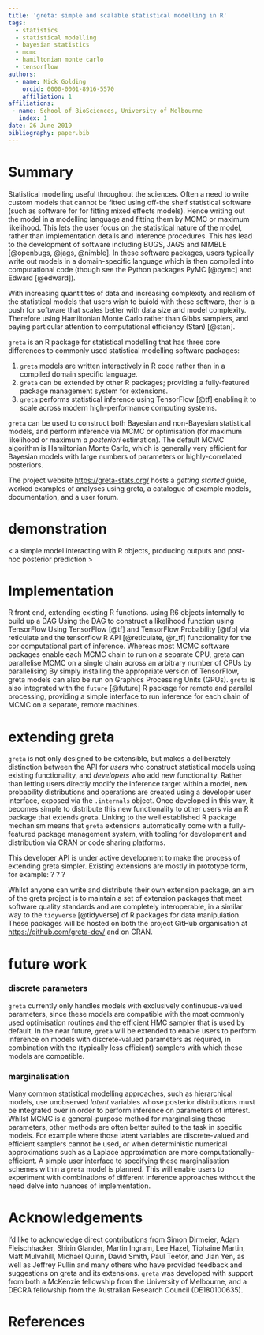 ```yaml
---
title: 'greta: simple and scalable statistical modelling in R'
tags:
  - statistics
  - statistical modelling
  - bayesian statistics
  - mcmc
  - hamiltonian monte carlo
  - tensorflow
authors:
  - name: Nick Golding
    orcid: 0000-0001-8916-5570
    affiliation: 1
affiliations:
 - name: School of BioSciences, University of Melbourne
   index: 1
date: 26 June 2019
bibliography: paper.bib
---
```


# Summary

Statistical modelling useful throughout the sciences. Often a need to write custom models that cannot be fitted using off-the shelf statistical software (such as software for for fitting mixed effects models). Hence writing out the model in a modelling language and fitting them by MCMC or maximum likelihood. This lets the user focus on the statistical nature of the model, rather than implementation details and inference procedures. This has lead to the development of software including BUGS, JAGS and NIMBLE [@openbugs, @jags, @nimble]. In these software packages, users typically write out models in a domain-specific language which is then compiled into computational code (though see the Python packages PyMC [@pymc] and Edward [@edward]).

With increasing quantitites of data and increasing complexity and realism of the statistical models that users wish to buiold with these software, ther is a push for software that scales better with data size and model complexity. Therefore using Hamiltonian Monte Carlo rather than Gibbs samplers, and paying particular attention to computational efficiency (Stan) [@stan].

``greta`` is an R package for statistical modelling that has three core differences to commonly used statistical modelling software packages:

  1. ``greta`` models are written interactively in R code rather than in a compiled domain specific language.
  2. ``greta`` can be extended by other R packages; providing a fully-featured package management system for extensions.
  3. ``greta`` performs statistical inference using TensorFlow [@tf] enabling it to scale across modern high-performance computing systems.
  
``greta`` can be used to construct both Bayesian and non-Bayesian statistical models, and perform inference via MCMC or optimisation (for maximum likelihood or maximum *a posteriori* estimation). The default MCMC algorithm is Hamiltonian Monte Carlo, which is generally very efficient for Bayesian models with large numbers of parameters or highly-correlated posteriors.

The project website [https://greta-stats.org/]() hosts a *getting started* guide, worked examples of analyses using greta, a catalogue of example models, documentation, and a user forum.

# demonstration

< a simple model interacting with R objects, producing outputs and post-hoc posterior prediction >


# Implementation

R front end, extending existing R functions.
using R6 objects internally to build up a DAG
Using the DAG to construct a likelihood function using TensorFlow
Using TensorFlow [@tf] and TensorFlow Probability [@tfp] via reticulate and the tensorflow R API [@reticulate, @r_tf] functionality for the cor computational part of inference.
Whereas most MCMC software packages enable each MCMC chain to run on a separate CPU, greta can parallelise MCMC on a single chain across an arbitrary number of CPUs by parallelising 
By simply installing the appropriate version of TensorFlow, greta models can also be run on Graphics Processing Units (GPUs).
``greta`` is also integrated with the ``future`` [@future] R package for remote and parallel processing, providing a simple interface to run inference for each chain of MCMC on a separate, remote machines.

# extending greta

``greta`` is not only designed to be extensible, but makes a deliberately distinction between the API for *users* who construct statistical models using existing functionality, and *developers* who add new functionality. Rather than letting users directly modify the inference target within a model, new probability distributions and operations are created using a developer user interface, exposed via the `.internals` object. Once developed in this way, it becomes simple to distribute this new functionality to other users via an R package that extends ``greta``. Linking to the well established R package mechanism means that ``greta`` extensions automatically come with a  fully-featured package management system, with tooling for development and distribution via CRAN or code sharing platforms.

This developer API is under active development to make the process of extending greta simpler. Existing extensions are mostly in prototype form, for example: ? ? ?

Whilst anyone can write and distribute their own extension package, an aim of the greta project is to maintain a set of extension packages that meet software quality standards and are completely interoperable, in a similar way to the ``tidyverse`` [@tidyverse] of R packages for data manipulation. These packages will be hosted on both the project GitHub organisation at [https://github.com/greta-dev/]() and on CRAN.

# future work

### discrete parameters

``greta`` currently only handles models with exclusively continuous-valued parameters, since these models are compatible with the most commonly used optimisation routines and the efficient HMC sampler that is used by default. In the near future, ``greta`` will be extended to enable users to perform inference on models with discrete-valued parameters as required, in combination with the (typically less efficient) samplers with which these models are compatible.

### marginalisation

Many common statistical modelling approaches, such as hierarchical models, use unobserved *latent* variables whose posterior distributions must be integrated over in order to perform inference on parameters of interest. Whilst MCMC is a general-purpose method for marginalising these parameters, other methods are often better suited to the task in specific models. For example where those latent variables are discrete-valued and efficient samplers cannot be used, or when deterministic numerical approximations such as a Laplace approximation are more computationally-efficient. A simple user interface to specifying these marginalisation schemes within a ``greta`` model is planned. This will enable users to experiment with combinations of different inference approaches without the need delve into nuances of implementation.

# Acknowledgements

I'd like to acknowledge direct contributions from Simon Dirmeier, Adam Fleischhacker, Shirin Glander, Martin Ingram, Lee Hazel, Tiphaine Martin, Matt Mulvahill, Michael Quinn, David Smith, Paul Teetor, and Jian Yen, as well as Jeffrey Pullin and many others who have provided feedback and suggestions on greta and its extensions. ``greta`` was developed with support from both a McKenzie fellowship from the University of Melbourne, and a DECRA fellowship from the Australian Research Council (DE180100635).

# References
